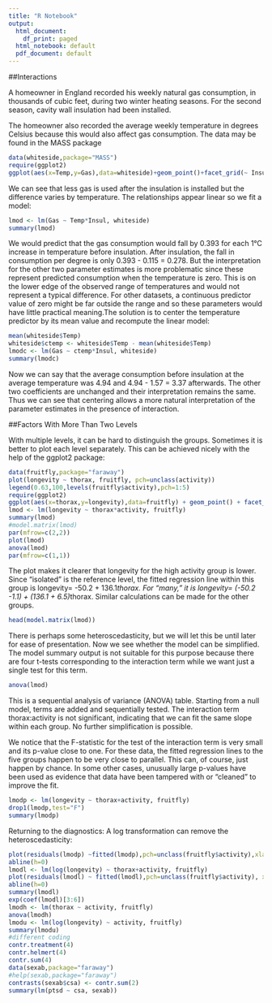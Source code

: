 ```yaml
---
title: "R Notebook"
output:
  html_document:
    df_print: paged
  html_notebook: default
  pdf_document: default
---
```



##Interactions 

A homeowner in England recorded his weekly natural gas consumption, in thousands of cubic feet, during two winter heating seasons. For the second season, cavity wall insulation had been installed. 

The homeowner also recorded the average weekly temperature in degrees Celsius because this would also affect gas consumption. The data may be found in the MASS package


```r
data(whiteside,package="MASS")
require(ggplot2)
ggplot(aes(x=Temp,y=Gas),data=whiteside)+geom_point()+facet_grid(~ Insul)+geom_smooth(method="lm")
```

We can see that less gas is used after the insulation is installed but the difference varies by temperature. The relationships appear linear so we fit a model:


```r
lmod <- lm(Gas ~ Temp*Insul, whiteside)
summary(lmod)
```

We would predict that the gas consumption would fall by 0.393 for each 1°C increase in temperature before insulation. After insulation, the fall in consumption per degree is only 0.393 - 0.115 = 0.278. But the interpretation for the other two parameter estimates is more problematic since these represent predicted consumption when the temperature is zero. This is on the lower edge of the observed range of temperatures and would not represent a typical difference. For other datasets, a continuous predictor value of zero might be far outside the range and so these parameters would have little practical meaning.The solution is to center the temperature predictor by its mean value and recompute the linear model:

```r
mean(whiteside$Temp)
whiteside$ctemp <- whiteside$Temp - mean(whiteside$Temp)
lmodc <- lm(Gas ~ ctemp*Insul, whiteside)
summary(lmodc)
```
Now we can say that the average consumption before insulation at the average temperature was 4.94 and 4.94 - 1.57 = 3.37 afterwards. The other two coefficients are unchanged and their interpretation remains the same. Thus we can see that centering allows a more natural interpretation of the parameter estimates in the presence of interaction.

##Factors With More Than Two Levels

With multiple levels, it can be hard to distinguish the groups. Sometimes it is better to plot each level separately. This can be achieved nicely with the help of the ggplot2 package:

```r
data(fruitfly,package="faraway")
plot(longevity ~ thorax, fruitfly, pch=unclass(activity))
legend(0.63,100,levels(fruitfly$activity),pch=1:5)
require(ggplot2)
ggplot(aes(x=thorax,y=longevity),data=fruitfly) + geom_point() + facet_wrap( ~ activity)
lmod <- lm(longevity ~ thorax*activity, fruitfly)
summary(lmod)
#model.matrix(lmod)
par(mfrow=c(2,2))
plot(lmod)
anova(lmod)
par(mfrow=c(1,1))
```
The plot makes it clearer that longevity for the high activity group is lower.
Since “isolated” is the reference level, the fitted regression line within this group  is longevity= -50.2 + 136.1*thorax. For “many,” it is longevity= (-50.2 -1.1) + (136.1 + 6.5)*thorax. Similar calculations can be made for the other groups. 

```r
head(model.matrix(lmod))
```

There is perhaps some heteroscedasticity, but we will let this be until later for ease of presentation. Now we see whether the model can be simplified. The model summary output is not suitable for this purpose because there are four t-tests corresponding to the interaction term while we want just a single test for this term.
```r
anova(lmod)
```

This is a sequential analysis of variance (ANOVA) table. Starting from a null model, terms are added and sequentially tested.  The interaction term thorax:activity is not significant, indicating that we can fit the same slope within each group. No further simplification is possible.

We notice that the F-statistic for the test of the interaction term is very small and its p-value close to one. For these data, the fitted regression lines to the five groups happen to be very close to parallel. This can, of course, just happen by chance. In some other cases, unusually large p-values have been used as evidence that data have been tampered with or “cleaned” to improve the fit.

```r
lmodp <- lm(longevity ~ thorax+activity, fruitfly)
drop1(lmodp,test="F")
summary(lmodp)
```

Returning to the diagnostics: A log transformation can remove the heteroscedasticity:
```r
plot(residuals(lmodp) ~fitted(lmodp),pch=unclass(fruitfly$activity),xlab="Fitted",ylab="Residuals")
abline(h=0)
lmodl <- lm(log(longevity) ~ thorax+activity, fruitfly)
plot(residuals(lmodl) ~ fitted(lmodl),pch=unclass(fruitfly$activity), xlab="Fitted",ylab="Residuals")
abline(h=0)
summary(lmodl)
exp(coef(lmodl)[3:6])
lmodh <- lm(thorax ~ activity, fruitfly)
anova(lmodh)
lmodu <- lm(log(longevity) ~ activity, fruitfly)
summary(lmodu)
#different coding
contr.treatment(4)
contr.helmert(4)
contr.sum(4)
data(sexab,package="faraway")
#help(sexab,package="faraway")
contrasts(sexab$csa) <- contr.sum(2)
summary(lm(ptsd ~ csa, sexab))
```

